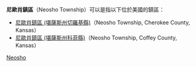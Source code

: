 '''尼歐肖鎮區'''（Neosho Township）可以是指以下位於美國的鎮區：

* [[尼歐肖鎮區_(堪薩斯州切羅基縣)|尼歐肖鎮區 (堪薩斯州切羅基縣)]]（Neosho Township, Cherokee County, Kansas）
* [[尼歐肖鎮區_(堪薩斯州科菲縣)|尼歐肖鎮區 (堪薩斯州科菲縣)]]（Neosho Township, Coffey County, Kansas）

{{Disambiguation|Neosho|Cat=五字行政区译名消歧义}}
[[Category:鎮區名稱消歧義|Neosho]]